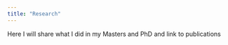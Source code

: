 ```yaml
---
title: "Research"
---
```


Here I will share what I did in my Masters and PhD and link to publications